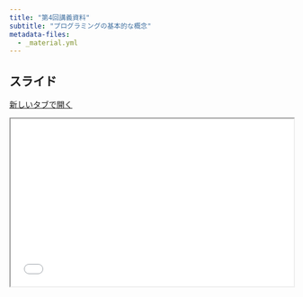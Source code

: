 ```yaml
---
title: "第4回講義資料"
subtitle: "プログラミングの基本的な概念"
metadata-files: 
  - _material.yml
---
```


## スライド {.unlisted}

<a href="../../slides/micro/programming.html" class="btn btn-primary btn-sm" target="_blank" role="button"><i class="bi bi-window"></i> 新しいタブで開く</a>

```{=html}
<iframe class="slide-deck" src="../../slides/micro/programming.html" width="100%" style="aspect-ratio: 16 / 9.5;"></iframe>
```
